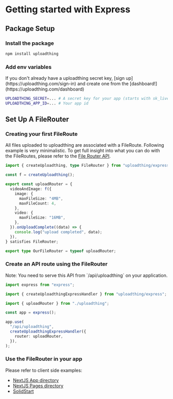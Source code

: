 
# Getting started with Express

## Package Setup

<Steps>

### Install the package


```sh npm2yarn
npm install uploadthing
```

### Add env variables

<Callout>
  If you don't already have a uploadthing secret key, [sign
  up](https://uploadthing.com/sign-in) and create one from the
  [dashboard!](https://uploadthing.com/dashboard)
</Callout>

```bash copy
UPLOADTHING_SECRET=... # A secret key for your app (starts with sk_live_)
UPLOADTHING_APP_ID=... # Your app id
```

</Steps>

## Set Up A FileRouter

<Steps>

### Creating your first FileRoute

All files uploaded to uploadthing are associated with a FileRoute. Following
example is very minimalistic. To get full insight into what you can do with the
FileRoutes, please refer to the
[File Router API](/api-reference/server#file-routes).

```ts copy filename="src/uploadthing.ts"
import { createUploadthing, type FileRouter } from "uploadthing/express";

const f = createUploadthing();

export const uploadRouter = {
  videoAndImage: f({
    image: {
      maxFileSize: "4MB",
      maxFileCount: 4,
    },
    video: {
      maxFileSize: "16MB",
    },
  }).onUploadComplete((data) => {
    console.log("upload completed", data);
  }),
} satisfies FileRouter;

export type OurFileRouter = typeof uploadRouter;
```

### Create an API route using the FileRouter

<Callout type="warning">
  Note: You need to serve this API from `/api/uploadthing` on your application.
</Callout>

```ts copy filename="src/index.ts"
import express from "express";

import { createUploadthingExpressHandler } from "uploadthing/express";

import { uploadRouter } from "./uploadthing";

const app = express();

app.use(
  "/api/uploadthing",
  createUploadthingExpressHandler({
    router: uploadRouter,
  }),
);
```

### Use the FileRouter in your app

Please refer to client side examples:

- [NextJS App directory](/nextjs/appdir#creating-the-uploadthing-components-optional)
- [NextJS Pages directory](/nextjs/appdir#creating-the-uploadthing-components-optional)
- [SolidStart](/solid#use-the-filerouter-in-your-app-1)

</Steps>
